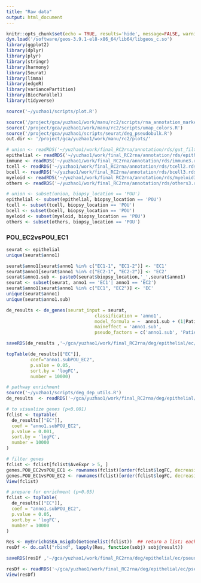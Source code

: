 ```yaml
---
title: "Raw data"
output: html_document
---
```


```r
knitr::opts_chunk$set(echo = TRUE, results='hide', message=FALSE, warning=FALSE, fig.height = 7, fig.width = 7)
dyn.load('/software/geos-3.9.1-el8-x86_64/lib64/libgeos_c.so')
library(ggplot2)
library(dplyr)
library(plyr)
library(stringr)
library(harmony)
library(Seurat)
library(limma)
library(edgeR)
library(variancePartition)
library(BiocParallel)
library(tidyverse)

source('~/yuzhao1/scripts/plot.R')
```

```r
source('/project/gca/yuzhao1/work/manu/rc2/scripts/rna_annotation_markers.R')
source('/project/gca/yuzhao1/work/manu/rc2/scripts/umap_colors.R')
source('/project/gca/yuzhao1/scripts/seurat/deg_pseudobulk.R')
out.dir <- '/project/gca/yuzhao1/work/manu/rc2/plots/'
```

```r
# union <- readRDS('~/yuzhao1/work/final_RC2rna/annotation/rds/gut_filtered.rds')
epithelial <- readRDS('~/yuzhao1/work/final_RC2rna/annotation/rds/epithelial3.rds')
immune <- readRDS('~/yuzhao1/work/final_RC2rna/annotation/rds/immune3.rds')
tcell <- readRDS('~/yuzhao1/work/final_RC2rna/annotation/rds/tcell2.rds')
bcell <- readRDS('~/yuzhao1/work/final_RC2rna/annotation/rds/bcell3.rds')
myeloid <- readRDS('~/yuzhao1/work/final_RC2rna/annotation/rds/myeloid3.rds')
others <- readRDS('~/yuzhao1/work/final_RC2rna/annotation/rds/others3.rds')
```


```r
# union <- subset(union, biopsy_location == 'POU')
epithelial <- subset(epithelial, biopsy_location == 'POU')
tcell <- subset(tcell, biopsy_location == 'POU')
bcell <- subset(bcell, biopsy_location == 'POU')
myeloid <- subset(myeloid, biopsy_location == 'POU')
others <- subset(others, biopsy_location == 'POU')
```

### POU_EC2vsPOU_EC1

```r
seurat <- epithelial
unique(seurat$anno1)

seurat$anno1[seurat$anno1 %in% c("EC1-1", "EC1-2")] <- 'EC1'
seurat$anno1[seurat$anno1 %in% c("EC2-1", "EC2-2")] <- 'EC2'
seurat$anno1.sub <- paste0(seurat$biopsy_location,'_',seurat$anno1)
seurat <- subset(seurat, anno1 == 'EC1'| anno1 == 'EC2')
seurat$anno1[seurat$anno1 %in% c("EC1", "EC2")] <- 'EC'
unique(seurat$anno1)
unique(seurat$anno1.sub)

```

```r
de_results <- de_genes(seurat_input = seurat,
                                 classification = 'anno1',
                                 model_formula = ~  anno1.sub + (1|Patient_ID),
                                 maineffect = 'anno1.sub',
                                 pseudo_factors = c('anno1.sub', 'Patient_ID'))
```

```r
saveRDS(de_results ,'~/gca/yuzhao1/work/final_RC2rna/deg/epithelial/ec/pseudobulk/de_results_POU_EC2vsPOU_EC1.rds')
```

```r
topTable(de_results[["EC"]],
         coef="anno1.subPOU_EC2",
         p.value = 0.05,
         sort.by = 'logFC',
         number = 10000)
```


```r
# pathway enrichment
source('~/yuzhao1/scripts/deg_dep_utils.R')
de_results  <- readRDS('~/gca/yuzhao1/work/final_RC2rna/deg/epithelial/ec/pseudobulk/de_results_POU_EC2vsPOU_EC1.rds')
```


```r
# to visualize genes (p<0.001)
fclist <- topTable(
  de_results[["EC"]],
  coef = "anno1.subPOU_EC2",
  p.value = 0.001,
  sort.by = 'logFC',
  number = 10000
)

# filter genes
fclist <- fclist[fclist$AveExpr > 5, ]
genes.POU_EC2vsPOU_EC1 <- rownames(fclist)[order(fclist$logFC, decreasing = T)[1:50]]
genes.POU_EC1vsPOU_EC2 <- rownames(fclist)[order(fclist$logFC, decreasing = F)[1:50]]
View(fclist)
```


```r
# prepare for enrichment (p<0.05)
fclist <- topTable(
  de_results[["EC"]],
  coef = "anno1.subPOU_EC2",
  p.value = 0.05,
  sort.by = 'logFC',
  number = 10000
)

Res <- myEnrichGSEA_msigdb(GetGenelist(fclist))  ## return a list; each element is a msigdb set (e.g. C8)
resDf <- do.call("rbind", lapply(Res, function(sobj) sobj@result))

saveRDS(resDf ,'~/gca/yuzhao1/work/final_RC2rna/deg/epithelial/ec/pseudobulk/resDf_EC_POU_EC2vsPOU_EC1.rds')
```

```r
resDf <- readRDS('~/gca/yuzhao1/work/final_RC2rna/deg/epithelial/ec/pseudobulk/resDf_EC_POU_EC2vsPOU_EC1.rds')
View(resDf)
```















